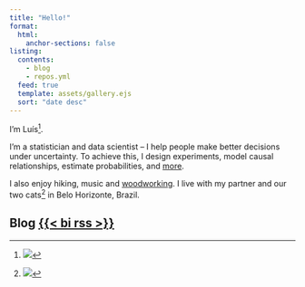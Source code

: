 ```yaml
---
title: "Hello!"
format:
  html:
    anchor-sections: false
listing:
  contents: 
    - blog
    - repos.yml
  feed: true
  template: assets/gallery.ejs
  sort: "date desc"
---
```


I'm Luís[^1].

[^1]: ![](assets/me.jpeg)

I'm a statistician and data scientist -- I help people make better decisions
under uncertainty. To achieve this, I design experiments, model causal
relationships, estimate probabilities, and [more](cv.qmd).

I also enjoy hiking, music and [woodworking](woodworking.qmd). I live with my
partner and our two cats[^2] in Belo Horizonte, Brazil.

[^2]: ![](assets/cats.jpeg)

## Blog [{{< bi rss >}}](blog.xml)
